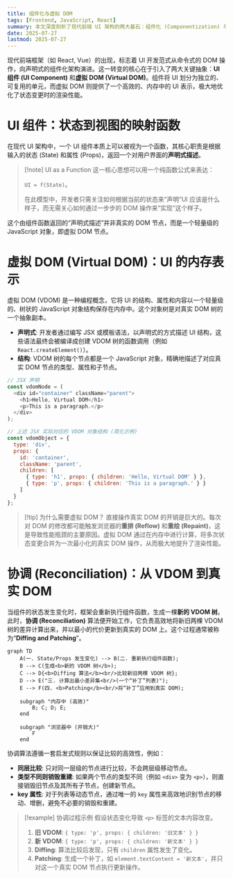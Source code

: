 ```yaml
---
title: 组件化与虚拟 DOM
tags: [Frontend, JavaScript, React]
summary: 本文深度剖析了现代前端 UI 架构的两大基石：组件化 (Componentization) 与虚拟 DOM (Virtual DOM)。内容系统性地阐述了 UI 组件作为状态到视图的映射函数，以及虚拟 DOM 作为 UI 的声明式、内存中表示。
date: 2025-07-27
lastmod: 2025-07-27
---
```

现代前端框架（如 React, Vue）的出现，标志着 UI 开发范式从命令式的 DOM 操作，向声明式的组件化架构演进。这一转变的核心在于引入了两大关键抽象：**UI 组件 (UI Component)** 和**虚拟 DOM (Virtual DOM)**。组件将 UI 划分为独立的、可复用的单元，而虚拟 DOM 则提供了一个高效的、内存中的 UI 表示，极大地优化了状态变更时的渲染性能。

# UI 组件：状态到视图的映射函数

在现代 UI 架构中，一个 UI 组件本质上可以被视为一个函数，其核心职责是根据输入的状态 (State) 和属性 (Props)，返回一个对用户界面的**声明式描述**。

> [!note] UI as a Function
> 这一核心思想可以用一个纯函数公式来表达：
> 
> `UI = f(State)`。 
> 
> 在此模型中，开发者只需关注如何根据当前的状态来“声明”UI 应该是什么样子，而无需关心如何通过一步步的 DOM 操作来“实现”这个样子。

这个由组件函数返回的“声明式描述”并非真实的 DOM 节点，而是一个轻量级的 JavaScript 对象，即虚拟 DOM 节点。

# 虚拟 DOM (Virtual DOM)：UI 的内存表示

虚拟 DOM (VDOM) 是一种编程概念，它将 UI 的结构、属性和内容以一个轻量级的、树状的 JavaScript 对象结构保存在内存中。这个对象树是对真实 DOM 树的一个抽象副本。

- **声明式**: 开发者通过编写 JSX 或模板语法，以声明式的方式描述 UI 结构，这些语法最终会被编译成创建 VDOM 树的函数调用（例如 `React.createElement()`）。
- **结构**: VDOM 树的每个节点都是一个 JavaScript 对象，精确地描述了对应真实 DOM 节点的类型、属性和子节点。

```js
// JSX 声明
const vdomNode = (
  <div id="container" className="parent">
    <h1>Hello, Virtual DOM</h1>
    <p>This is a paragraph.</p>
  </div>
);

// 上述 JSX 实际对应的 VDOM 对象结构 (简化示例)
const vdomObject = {
  type: 'div',
  props: {
    id: 'container',
    className: 'parent',
    children: [
      { type: 'h1', props: { children: 'Hello, Virtual DOM' } },
      { type: 'p', props: { children: 'This is a paragraph.' } }
    ]
  }
};
```

> [!tip] 为什么需要虚拟 DOM？
> 直接操作真实 DOM 的开销是巨大的。每次对 DOM 的修改都可能触发浏览器的**重排 (Reflow)** 和**重绘 (Repaint)**，这是导致性能瓶颈的主要原因。虚拟 DOM 通过在内存中进行计算，将多次状态变更合并为一次最小化的真实 DOM 操作，从而极大地提升了渲染性能。

# 协调 (Reconciliation)：从 VDOM 到真实 DOM

当组件的状态发生变化时，框架会重新执行组件函数，生成一棵**新的 VDOM 树**。此时，**协调 (Reconciliation)** 算法便开始工作，它负责高效地将新旧两棵 VDOM 树的差异计算出来，并以最小的代价更新到真实的 DOM 上。这个过程通常被称为“**Diffing and Patching**”。

```mermaid
graph TD
    A(一. State/Props 发生变化) --> B(二. 重新执行组件函数);
    B --> C(生成<b>新的 VDOM 树</b>);
    C --> D{<b>Diffing 算法</b><br/>比较新旧两棵 VDOM 树};
    D --> E("三. 计算出最小差异集<br/>(一个“补丁”列表)");
    E --> F(四. <b>Patching</b><br/>将“补丁”应用到真实 DOM);
    
    subgraph "内存中 (高效)"
        B; C; D; E;
    end

    subgraph "浏览器中 (开销大)"
        F
    end
```

协调算法遵循一套启发式规则以保证比较的高效性，例如：

- **同层比较**: 只对同一层级的节点进行比较，不会跨层级移动节点。
- **类型不同则销毁重建**: 如果两个节点的类型不同（例如 `<div>` 变为 `<p>`），则直接销毁旧节点及其所有子节点，创建新节点。
- **key 属性**: 对于列表等动态节点，通过唯一的 `key` 属性来高效地识别节点的移动、增删，避免不必要的销毁和重建。

> [!example] 协调过程示例
> 假设状态变化导致 `<p>` 标签的文本内容改变。
> 1. **旧 VDOM**: `{ type: 'p', props: { children: '旧文本' } }`
> 2. **新 VDOM**: `{ type: 'p', props: { children: '新文本' } }`
> 3. **Diffing**: 算法比较后发现，只有 `children` 属性发生了变化。
> 4. **Patching**: 生成一个补丁，如 `element.textContent = '新文本'`，并只对这一个真实 DOM 节点执行更新操作。

